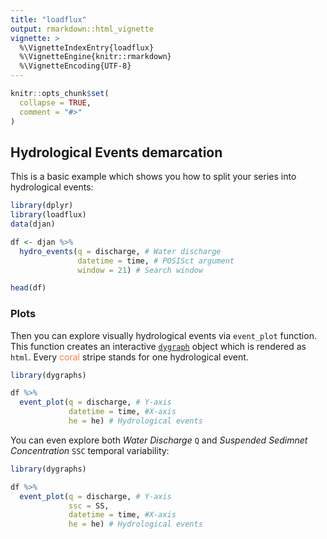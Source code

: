 ---
title: "loadflux"
output: rmarkdown::html_vignette
vignette: >
  %\VignetteIndexEntry{loadflux}
  %\VignetteEngine{knitr::rmarkdown}
  %\VignetteEncoding{UTF-8}
---

```{r, include = FALSE}
knitr::opts_chunk$set(
  collapse = TRUE,
  comment = "#>"
)
```

## Hydrological Events demarcation

This is a basic example which shows you how to split your series into hydrological events:

```{r example, message=FALSE, warning=FALSE}
library(dplyr)
library(loadflux)
data(djan)

df <- djan %>% 
  hydro_events(q = discharge, # Water discharge
               datetime = time, # POSISct argument
               window = 21) # Search window

head(df)
```

### Plots
Then you can explore visually hydrological events via `event_plot` function. This function creates an interactive [`dygraph`](https://rstudio.github.io/dygraphs/) object which is rendered as `html`. Every <span style="color:coral;">coral</span> stripe stands for one hydrological event.

```{r interactive_plot, message=FALSE, warning=FALSE, out.width = "90%", fig.align='center'}
library(dygraphs)

df %>%
  event_plot(q = discharge, # Y-axis
             datetime = time, #X-axis
             he = he) # Hydrological events

```

You can even explore both *Water Discharge* `Q` and *Suspended Sedimnet Concentration* `SSC` temporal variability:

```{r interactive_plot2, message=FALSE, warning=FALSE, out.width = "90%", fig.align='center'}
library(dygraphs)

df %>%
  event_plot(q = discharge, # Y-axis
             ssc = SS,
             datetime = time, #X-axis
             he = he) # Hydrological events

```

